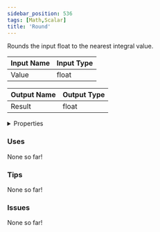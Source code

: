 ```yaml
---
sidebar_position: 536
tags: [Math,Scalar]
title: 'Round'
---
```


Rounds the input float to the nearest integral value.




<EsbSvg />

| Input Name | Input Type |
|-----------|-----------|
| Value | float |

| Output Name | Output Type |
|-----------|-----------|
| Result | float |


<details>
  <summary>Properties</summary>
  <div>
    <div>
    <table>
      <thead>
        <tr>
          <th>Is beta required?</th>
          <th>❌</th>
        </tr>
        <tr>
          <th>Is this chip a trolling risk?</th>
          <th>❌</th>
        </tr>
        <tr>
          <th>Is this chip a role assignment risk?</th>
          <th>❌</th>
        </tr>
        <tr>
          <th>Chip UUID</th>
          <th>c6cfe49a-4ffb-4714-9564-8ddda0300676</th>
        </tr>
      </thead>
    </table>
    </div>
  </div>
</details>

### Uses

None so far!

### Tips

None so far!

### Issues

None so far!